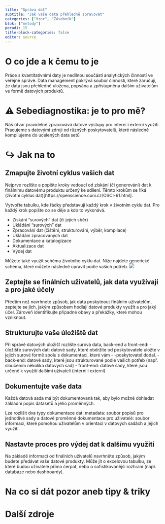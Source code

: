 ```yaml
---
title: "Správa dat"
subtitle: "Jak vaše data přehledně spravovat"
categories: ["Vzor", "Zásobník"]
blok: ["metody"]
poradi: 15
title-block-categories: false
editor: source
---
```


# O co jde a k čemu to je

Práce s kvantitativními daty je nedílnou součástí analytických činností ve veřejné správě. Data management pokrývá soubor činností, které zaručují, že data jsou přehledně uložena, popsána a zpřístupněna dalším uživatelům ve formě datových produktů. 

# ⚠ Sebediagnostika: je to pro mě?

Náš útvar pravidelně zpracovává datové výstupy pro interní i externí využití. 
Pracujeme s datovými zdroji od různých poskytovatelů, které následně kompilujeme do ucelených data setů


# ↪ Jak na to

## Zmapujte životní cyklus vašich dat

Nejprve rozlište a popište kroky vedoucí od získání (či generování) dat k finálnímu datovému produktu určený ke sdílení. Těmto krokům se říká (životní cyklus dat)[https://openscience.cuni.cz/OSCI-61.html]. 

Vytvořte tabulku, kde řádky představují každý krok v životním cyklu dat. Pro každý krok popište co se děje a kdo to vykonává.

- Získání “surových” dat (či jejich sběr)
- Ukládání “surových” dat
- Zpracování dat (čištění, strukturování, výběr, kompilace)
- Ukládání zpracovaných dat
- Dokumentace a katalogizace
- Aktualizace dat 
- Výdej dat

Můžete také využít schéma životního cyklu dat. Níže najdete generické schéma, které můžete následně upravit podle vašich potřeb. 
![](Data_lifecycle_schema.png){fig-alt="Životní cyklus dat - schéma"}

## Zeptejte se finálních uživatelů, jak data využívají a pro jaké účely

Předtím než navrhnete způsob, jak data poskytnout finálním uživatelům, zeptejte se jich, jakým způsobem hodlají datové produkty využít a pro jaký účel. Zároveň identifikujte případné obavy a překážky, které mohou vzniknout.

## Strukturujte vaše úložiště dat

Při správě datových úložišť rozlište surová data, back-end a front-end:
- úložišťe surových dat: datové sady, které obdržíte od poskytovatele uložte v jejich surové formě spolu s dokumentací, které vám - -poskytovatel dodal.
- back-end: datové sady, které jsou strukturované podle vašich potřeb (např. sloučením několika datových sad)
- front-end: datové sady, které jsou určené k využití dalšími uživateli (interní i externí)

## Dokumentujte vaše data

Každá datová sada má být dokumentovaná tak, aby bylo možné dohledat základní popis datasetů a jeho proměnných. 

Lze rozlišit dva typy dokumentace dat:
metadata: soubor popisů pro jednotlivé sady a datové proměnné
dokumentace pro uživatelé: soubor informací, které pomohou uživatelům v orientaci v datových sadách a jejich využití.

## Nastavte proces pro výdej dat k dalšímu využití

Na základě informací od finálních uživatelů navrhněte způsob, jakým budete předávat vaše datové produkty. Může jít o excelovou tabulku, ze které budou uživatelé přímo čerpat, nebo o sofistikovanější rozhraní (např. databáze nebo dashboardy).

# Na co si dát pozor aneb tipy & triky



# Další zdroje
